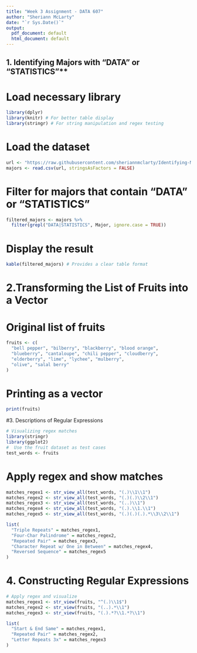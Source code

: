 ---
title: "Week 3 Assignment - DATA 607"
author: "Sheriann McLarty"
date: "`r Sys.Date()`"
output:
  pdf_document: default
  html_document: default
---

## 1. Identifying Majors with "DATA" or "STATISTICS"**

# Load necessary library
```{r}
library(dplyr)
library(knitr) # For better table display
library(stringr) # For string manipulation and regex testing
```
# Load the dataset 
```{r}
url <- "https://raw.githubusercontent.com/sheriannmclarty/Identifying-Majors/refs/heads/main/majors-list.csv"
majors <- read.csv(url, stringsAsFactors = FALSE)
```

# Filter for majors that contain "DATA" or "STATISTICS"
```{r}
filtered_majors <- majors %>%
  filter(grepl("DATA|STATISTICS", Major, ignore.case = TRUE))
```

# Display the result
```{r}
kable(filtered_majors) # Provides a clear table format
```

# 2.Transforming the List of Fruits into a Vector

# Original list of fruits
```{r}
fruits <- c(
  "bell pepper", "bilberry", "blackberry", "blood orange",
  "blueberry", "cantaloupe", "chili pepper", "cloudberry",
  "elderberry", "lime", "lychee", "mulberry",
  "olive", "salal berry"
)
```

# Printing as a vector

```{r}
print(fruits)
```


#3. Descriptions of Regular Expressions

```{r}
# Visualizing regex matches
library(stringr)
library(ggplot2)
#  Use the fruit dataset as test cases
test_words <- fruits
```

# Apply regex and show matches

```{r}
matches_regex1 <- str_view_all(test_words, "(.)\\1\\1")
matches_regex2 <- str_view_all(test_words, "(.)(.)\\2\\1")
matches_regex3 <- str_view_all(test_words, "(..)\\1")
matches_regex4 <- str_view_all(test_words, "(.).\\1.\\1")
matches_regex5 <- str_view_all(test_words, "(.)(.)(.).*\\3\\2\\1")

list(
  "Triple Repeats" = matches_regex1,
  "Four-Char Palindrome" = matches_regex2,
  "Repeated Pair" = matches_regex3,
  "Character Repeat w/ One in Between" = matches_regex4,
  "Reversed Sequence" = matches_regex5
)

```

# 4. Constructing Regular Expressions

```{r}
# Apply regex and visualize
matches_regex1 <- str_view(fruits, "^(.)\\1$")
matches_regex2 <- str_view(fruits, "(..).*\\1")
matches_regex3 <- str_view(fruits, "(.).*?\\1.*?\\1")

list(
  "Start & End Same" = matches_regex1,
  "Repeated Pair" = matches_regex2,
  "Letter Repeats 3x" = matches_regex3
)
```





